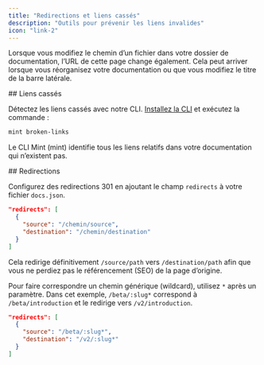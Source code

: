 ```yaml
---
title: "Redirections et liens cassés"
description: "Outils pour prévenir les liens invalides"
icon: "link-2"
---
```


Lorsque vous modifiez le chemin d’un fichier dans votre dossier de documentation, l’URL de cette page change également. Cela peut arriver lorsque vous réorganisez votre documentation ou que vous modifiez le titre de la barre latérale.

<div id="broken-links">
  ## Liens cassés
</div>

Détectez les liens cassés avec notre CLI. [Installez la CLI](/fr/installation) et exécutez la commande :

```bash
mint broken-links
```

Le CLI Mint (mint) identifie tous les liens relatifs dans votre documentation qui n’existent pas.

<div id="redirects">
  ## Redirections
</div>

Configurez des redirections 301 en ajoutant le champ `redirects` à votre fichier `docs.json`.

```json
"redirects": [
  {
    "source": "/chemin/source",
    "destination": "/chemin/destination"
  }
]
```

Cela redirige définitivement `/source/path` vers `/destination/path` afin que vous ne perdiez pas le référencement (SEO) de la page d’origine.

Pour faire correspondre un chemin générique (wildcard), utilisez `*` après un paramètre. Dans cet exemple, `/beta/:slug*` correspond à `/beta/introduction` et le redirige vers `/v2/introduction`.

```json
"redirects": [
  {
    "source": "/beta/:slug*",
    "destination": "/v2/:slug*"
  }
]
```
